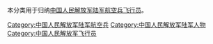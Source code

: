 本分类用于归纳[[中国人民解放军陆军航空兵|中国人民解放军陆军航空兵]][[飞行员|飞行员]]。

[[Category:中国人民解放军陆军航空兵|Category:中国人民解放军陆军航空兵]]
[[Category:中国人民解放军陆军人物|Category:中国人民解放军陆军人物]]
[[Category:中国人民解放军飞行员|Category:中国人民解放军飞行员]]